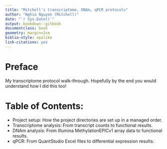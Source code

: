 ```yaml
---
title: "Mitchell's transcriptome, DNAm, qPCR protocols"
author: "Nghia Nguyen (Mitchell)"
date: "`r Sys.Date()`"
output: bookdown::gitbook
documentclass: book
geometry: margin=2cm
biblio-style: apalike
link-citations: yes
---
```


# Preface

My transcriptome protocol walk-through. Hopefully by the end you would understand how I did this too!

# Table of Contents:

- Project setup: How the project directories are set up in a managed order.
- Transcriptome analysis: From transcript counts to functional results.
- DNAm analysis: From Illumina MethylationEPICv1 array data to functional results.
- qPCR: From QuantStudio Excel files to differential expression results.